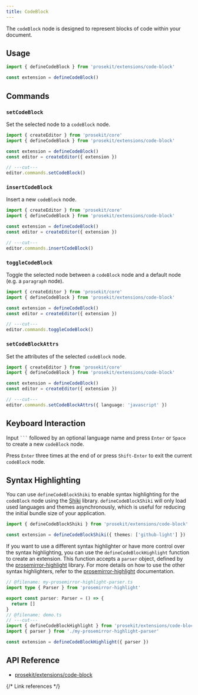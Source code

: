 ```yaml
---
title: CodeBlock
---
```



The `codeBlock` node is designed to represent blocks of code within your document.

<Demo story="code-block" />

## Usage

```ts twoslash
import { defineCodeBlock } from 'prosekit/extensions/code-block'

const extension = defineCodeBlock()
```

## Commands

### `setCodeBlock`

Set the selected node to a `codeBlock` node.

```ts twoslash
import { createEditor } from 'prosekit/core'
import { defineCodeBlock } from 'prosekit/extensions/code-block'

const extension = defineCodeBlock()
const editor = createEditor({ extension })

// ---cut---
editor.commands.setCodeBlock()
```

### `insertCodeBlock`

Insert a new `codeBlock` node.

```ts twoslash
import { createEditor } from 'prosekit/core'
import { defineCodeBlock } from 'prosekit/extensions/code-block'

const extension = defineCodeBlock()
const editor = createEditor({ extension })

// ---cut---
editor.commands.insertCodeBlock()
```

### `toggleCodeBlock`

Toggle the selected node between a `codeBlock` node and a default node (e.g. a `paragraph` node).

```ts twoslash
import { createEditor } from 'prosekit/core'
import { defineCodeBlock } from 'prosekit/extensions/code-block'

const extension = defineCodeBlock()
const editor = createEditor({ extension })

// ---cut---
editor.commands.toggleCodeBlock()
```

### `setCodeBlockAttrs`

Set the attributes of the selected `codeBlock` node.

```ts twoslash
import { createEditor } from 'prosekit/core'
import { defineCodeBlock } from 'prosekit/extensions/code-block'

const extension = defineCodeBlock()
const editor = createEditor({ extension })

// ---cut---
editor.commands.setCodeBlockAttrs({ language: 'javascript' })
```

## Keyboard Interaction

Input `` ``` `` followed by an optional language name and press `Enter` or `Space` to create a new `codeBlock` node.

Press `Enter` three times at the end of or press `Shift-Enter` to exit the current `codeBlock` node.

## Syntax Highlighting

You can use `defineCodeBlockShiki` to enable syntax highlighting for the `codeBlock` node using the [Shiki] library. `defineCodeBlockShiki` will only load used languages and themes asynchronously, which is useful for reducing the initial bundle size of your application.

```ts twoslash
import { defineCodeBlockShiki } from 'prosekit/extensions/code-block'

const extension = defineCodeBlockShiki({ themes: ['github-light'] })
```

If you want to use a different syntax highlighter or have more control over the syntax highlighting, you can use the `defineCodeBlockHighlight` function to create an extension. This function accepts a `parser` object, defined by the [prosemirror-highlight] library. For more details on how to use the other syntax highlighters, refer to the [prosemirror-highlight] documentation.

```ts twoslash
// @filename: my-prosemirror-highlight-parser.ts
import type { Parser } from 'prosemirror-highlight'

export const parser: Parser = () => {
  return []
}
// @filename: demo.ts
// ---cut---
import { defineCodeBlockHighlight } from 'prosekit/extensions/code-block'
import { parser } from './my-prosemirror-highlight-parser'

const extension = defineCodeBlockHighlight({ parser })
```

## API Reference

- [prosekit/extensions/code-block](/references/extensions/code-block)

{/* Link references */}

[prosemirror-highlight]: https://github.com/ocavue/prosemirror-highlight
[Shiki]: https://github.com/shikijs/shiki
